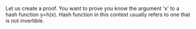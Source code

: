 Let us create a proof. You want to prove you know the argument 'x' to a hash function y=h(x). Hash
function in this context usually refers to one that is not invertible. 






